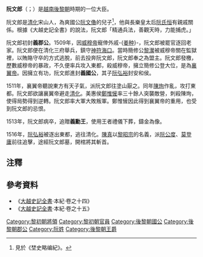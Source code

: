 '''阮文郎'''（{{vie|v=Nguyễn Văn Lang|hn=阮文郎}}；{{bd|？||1513年||catIdx=N}}）是[[越南|越南]][[後黎朝|後黎朝]]時期的一位大臣。

阮文郎是[[清化|清化]]宋山人，為爽國公[[阮文𠐔|阮文𠐔]]的兒子<ref>見於《埜史略编紀》。</ref>，他與長樂皇太后[[阮氏恒|阮氏恒]]有親戚關係。根據《大越史記全書》的說法，阮文郎「精通兵法，善觀天時，力能捕虎。」

阮文郎初封'''義郡公'''。1509年，因[[黎威穆帝|威穆帝]]寵倖外戚-{[[姜种|姜种]]}-，阮文郎被罷官逐回老家。阮文郎便在清化三府舉兵，鎮守[[神符海口|神符海口]]。當時簡修公[[黎瀠|黎瀠]]被威穆帝關在監獄裡，以賄賂守卒的方式逃脫，前去投奔阮文郎，阮文郎奉之為盟主。阮文郎發檄，歷數威穆帝的暴政，不久便率兵攻入東都，殺威穆帝，擁立簡修公登大位，是為[[黎襄翼帝|襄翼帝]]。因擁立有功，阮文郎進封'''義國公'''，其子[[阮弘裕|阮弘裕]]封安和侯。

1511年，襄翼帝聽說東方有天子氣，派阮文郎往塗山厭之。同年[[陳珣|陳珣]]作亂，攻打東都。阮文郎欲讓襄翼帝避走[[清化|清化]]。美惠侯[[鄭惟㦃|鄭惟㦃]]率三十餘人突襲敵營，刺殺陳珣，使得局勢得到逆轉。阮文郎率大軍大敗叛軍。鄭惟㦃因此得到襄翼帝的重用，也受到阮文郎的忌恨。

1513年，阮文郎病卒，追贈'''義勳王'''，使用王者禮儀下葬，鑄金為像。

1516年，[[阮弘裕|阮弘裕]]被逐出東都，逃往清化。[[陳真_(越南)|陳真]]以[[黎昭宗|黎昭宗]]的名義，派[[阮公度|阮公度]]、[[莫登庸|莫登庸]]前往追擊，途經阮文郎墓，開棺將其斬首。

==注釋==
{{reflist}}

==參考資料==
*《[[大越史記全書|大越史記全書]]·本紀·卷之十四》
*《[[大越史記全書|大越史記全書]]·本紀·卷之十五》

[[Category:黎初朝將領|Category:黎初朝將領]]
[[Category:黎初朝官員|Category:黎初朝官員]]
[[Category:後黎朝國公|Category:後黎朝國公]]
[[Category:後黎朝郡公|Category:後黎朝郡公]]
[[Category:阮姓|Category:阮姓]]
[[Category:後黎朝王爵|Category:後黎朝王爵]]